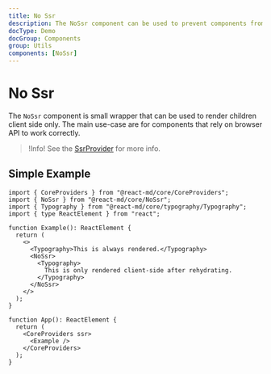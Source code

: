 ```yaml
---
title: No Ssr
description: The NoSsr component can be used to prevent components from being rendered on the server that rely on browser APIs.
docType: Demo
docGroup: Components
group: Utils
components: [NoSsr]
---
```


# No Ssr

The `NoSsr` component is small wrapper that can be used to render
children client side only. The main use-case are for components
that rely on browser API to work correctly.

> !Info! See the [SsrProvider](/components/ssr-provider) for more
> info.

## Simple Example

```tsx
import { CoreProviders } from "@react-md/core/CoreProviders";
import { NoSsr } from "@react-md/core/NoSsr";
import { Typography } from "@react-md/core/typography/Typography";
import { type ReactElement } from "react";

function Example(): ReactElement {
  return (
    <>
      <Typography>This is always rendered.</Typography>
      <NoSsr>
        <Typography>
          This is only rendered client-side after rehydrating.
        </Typography>
      </NoSsr>
    </>
  );
}

function App(): ReactElement {
  return (
    <CoreProviders ssr>
      <Example />
    </CoreProviders>
  );
}
```
